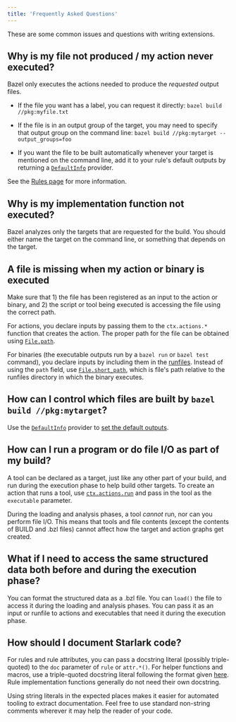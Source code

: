 ```yaml
---
title: 'Frequently Asked Questions'
---
```




These are some common issues and questions with writing extensions.

## Why is my file not produced / my action never executed?

Bazel only executes the actions needed to produce the *requested* output files.

* If the file you want has a label, you can request it directly:
  `bazel build //pkg:myfile.txt`

* If the file is in an output group of the target, you may need to specify that
  output group on the command line:
  `bazel build //pkg:mytarget --output_groups=foo`

* If you want the file to be built automatically whenever your target is
  mentioned on the command line, add it to your rule's default outputs by
  returning a [`DefaultInfo`](lib/globals#DefaultInfo) provider.

See the [Rules page](/extending/rules#requesting-output-files) for more information.

## Why is my implementation function not executed?

Bazel analyzes only the targets that are requested for the build. You should
either name the target on the command line, or something that depends on the
target.

## A file is missing when my action or binary is executed

Make sure that 1) the file has been registered as an input to the action or
binary, and 2) the script or tool being executed is accessing the file using the
correct path.

For actions, you declare inputs by passing them to the `ctx.actions.*` function
that creates the action. The proper path for the file can be obtained using
[`File.path`](lib/File#path).

For binaries (the executable outputs run by a `bazel run` or `bazel test`
command), you declare inputs by including them in the
[runfiles](/extending/rules#runfiles). Instead of using the `path` field, use
[`File.short_path`](lib/File#short_path), which is file's path relative to
the runfiles directory in which the binary executes.

## How can I control which files are built by `bazel build //pkg:mytarget`?

Use the [`DefaultInfo`](lib/globals#DefaultInfo) provider to
[set the default outputs](/extending/rules#requesting-output-files).

## How can I run a program or do file I/O as part of my build?

A tool can be declared as a target, just like any other part of your build, and
run during the execution phase to help build other targets. To create an action
that runs a tool, use [`ctx.actions.run`](lib/actions#run) and pass in the
tool as the `executable` parameter.

During the loading and analysis phases, a tool *cannot* run, nor can you perform
file I/O. This means that tools and file contents (except the contents of BUILD
and .bzl files) cannot affect how the target and action graphs get created.

## What if I need to access the same structured data both before and during the execution phase?

You can format the structured data as a .bzl file. You can `load()` the file to
access it during the loading and analysis phases. You can pass it as an input or
runfile to actions and executables that need it during the execution phase.

## How should I document Starlark code?

For rules and rule attributes, you can pass a docstring literal (possibly
triple-quoted) to the `doc` parameter of `rule` or `attr.*()`. For helper
functions and macros, use a triple-quoted docstring literal following the format
given [here](https://github.com/bazelbuild/buildtools/blob/master/WARNINGS.md#function-docstring).
Rule implementation functions generally do not need their own docstring.

Using string literals in the expected places makes it easier for automated
tooling to extract documentation. Feel free to use standard non-string comments
wherever it may help the reader of your code.
